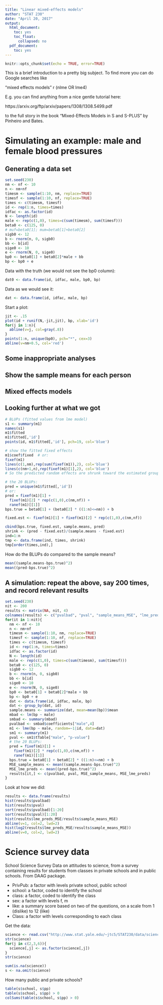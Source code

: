 ---
title: "Linear mixed-effects models"
author: "STAT 230"
date: "April 20, 2017"
output:
  html_document:
    toc: yes
    toc_float:
      collapsed: no
  pdf_document:
    toc: yes
---

```{r setup, include=FALSE}
knitr::opts_chunk$set(echo = TRUE, error=TRUE)
```

This is a brief introduction to a pretty big subject.
To find more you can do Google searches like

  "mixed effects models" r (nlme OR lme4) 

E.g. you can find anything from a nice gentle tutorial here:

  https://arxiv.org/ftp/arxiv/papers/1308/1308.5499.pdf

to the full story in the book "Mixed-Effects Models in S and S-PLUS" by Pinheiro and Bates.


# Simulating an example: male and female blood pressures

## Generating a data set

```{r}
set.seed(230)
nm <- nf <- 10
n <- nm+nf
timesm <- sample(1:10, nm, replace=TRUE)
timesf <- sample(1:10, nf, replace=TRUE)
times <- c(timesm, timesf)
id <- rep(1:n, times=times)
idfac <- as.factor(id)
N <- length(id)
male <- rep(c(1,0), times=c(sum(timesm), sum(timesf)))
beta0 <- c(125, 0)
# muf=beta0[1]; mum=beta0[1]+beta0[2]
sigb0 <- 12
b <- rnorm(n, 0, sigb0)
bb <- b[id]
sige0 <- 10
e <- rnorm(N, 0, sige0)
bp0 <- beta0[1] + beta0[2]*male + bb
bp <- bp0 + e
```

Data with the truth (we would not see the bp0 column):
```{r}
dat0 <- data.frame(id, idfac, male, bp0, bp) 
```

Data as we would see it:
```{r}
dat <- data.frame(id, idfac, male, bp)
```

Start a plot:
```{r}
jit <- .15
plot(id + runif(N,-jit,jit), bp, xlab='id')
for(j in 1:n){
  abline(v=j, col=gray(.8))
}
points(1:n, unique(bp0), pch="*", cex=3)
abline(v=nm+0.5, col='red')
```

## Some inappropriate analyses






## Show the sample means for each person





## Mixed effects models





## Looking further at what we got

```{r}
# BLUPs (fitted values from lme model)
s1 <- summary(m1)
names(s1)
m1$fitted
m1$fitted[,'id']
points(id, m1$fitted[,'id'], pch=19, col='blue')

# show the fitted fixed effects
m1$coef$fixed  # or:
fixef(m1)
lines(c(1,nm),rep(sum(fixef(m1)),2), col='blue')
lines(c(nm+1,n),rep(fixef(m1)[1],2), col='blue')
# So the predicted random effects are shrunk toward the estimated group means.

# the 20 BLUPs:
pred = unique(m1$fitted[,'id'])
# or:
pred = fixef(m1)[1] + 
  fixef(m1)[2] * rep(c(1,0),c(nm,nf)) + 
  ranef(m1)[[1]]
bps.true = beta0[1] + (beta0[2] * ((1:n)<=nm)) + b

fixed.est <- fixef(m1)[1] + fixef(m1)[2] * rep(c(1,0),c(nm,nf))

cbind(bps.true, fixed.est, sample.means, pred)
shrink <- (pred - fixed.est)/(sample.means - fixed.est)
ind=1:n
tmp <- data.frame(ind, times, shrink)
tmp[order(times,ind),]
```

How do the BLUPs do compared to the sample means?
```{r}
mean((sample.means-bps.true)^2)
mean((pred-bps.true)^2)
```

## A simulation: repeat the above, say 200 times, and record relevant results

```{r}
set.seed(230)
nit <- 200
results <- matrix(NA, nit, 4)
colnames(results) <- c("pvalbad", "pval", "sample_means_MSE", "lme_preds_MSE")
for(it in 1:nit){ 
  nm <- nf <- 10
  n <- nm+nf
  timesm <- sample(1:10, nm, replace=TRUE)
  timesf <- sample(1:10, nf, replace=TRUE)
  times <- c(timesm, timesf)
  id <- rep(1:n, times=times)
  idfac <- as.factor(id)
  N <- length(id)
  male <- rep(c(1,0), times=c(sum(timesm), sum(timesf)))
  beta0 <- c(125, 0)
  sigb0 <- 12
  b <- rnorm(n, 0, sigb0)
  bb <- b[id]
  sige0 <- 10
  e <- rnorm(N, 0, sige0)
  bp0 <- beta0[1] + beta0[2]*male + bb
  bp <- bp0 + e
  dat <- data.frame(id, idfac, male, bp)
  dat <- group_by(dat, id)
  sample.means <- summarize(dat, mean=mean(bp))$mean
  mbad <- lm(bp ~ male)
  smbad <- summary(mbad)
  pvalbad <- smbad$coefficients["male",4]
  m1 <- lme(bp ~ male, random=~1|id, data=dat)
  sm1 <- summary(m1)
  pval <- sm1$tTable["male", "p-value"]
  # the 20 BLUPs:
  pred = fixef(m1)[1] + 
    fixef(m1)[2] * rep(c(1,0),c(nm,nf)) + 
    ranef(m1)[[1]]
  bps.true = beta0[1] + beta0[2] * ((1:n)<=nm) + b
  MSE_sample_means <- mean((sample.means-bps.true)^2)
  MSE_lme_preds <- mean((pred-bps.true)^2)
  results[it,] <- c(pvalbad, pval, MSE_sample_means, MSE_lme_preds)
}
```

Look at how we did:

```{r}
results <- data.frame(results)
hist(results$pvalbad)
hist(results$pval)
sort(results$pvalbad)[1:20]
sort(results$pval)[1:20]
hist(results$lme_preds_MSE/results$sample_means_MSE)
abline(v=1, col=2, lwd=2)
hist(log2(results$lme_preds_MSE/results$sample_means_MSE))
abline(v=0, col=2, lwd=2)
```

# Science survey data

School Science Survey Data on attitudes to science, from a survey containing results for students from classes in private schools and in public schools.
From DAAG package.

  * PrivPub: a factor with levels private school, public school
  * school: a factor, coded to identify the school
  * class: a factor, coded to identify the class
  * sex: a factor with levels f, m
  * like: a summary score based on two of the questions, on a scale from 1 (dislike) to 12 (like)
  * Class: a factor with levels corresponding to each class

Get the data:
```{r}
science <- read.csv("http://www.stat.yale.edu/~jtc5/STAT230/data/science_DAAG.csv")
str(science)
for(j in c(2,3,6)){
  science[,j] <- as.factor(science[,j])
}
str(science)

sum(is.na(science))
s <- na.omit(science)
```

How many public and private schools?
```{r}
table(s$school, s$pp)
table(s$school, s$pp) > 0
colSums(table(s$school, s$pp) > 0)
```



